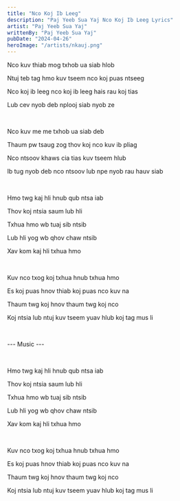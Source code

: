 ```yaml
---
title: "Nco Koj Ib Leeg"
description: "Paj Yeeb Sua Yaj Nco Koj Ib Leeg Lyrics"
artist: "Paj Yeeb Sua Yaj"
writtenBy: "Paj Yeeb Sua Yaj"
pubDate: "2024-04-26"
heroImage: "/artists/nkauj.png"
---
```


Nco kuv thiab mog txhob ua siab hlob

Ntuj teb tag hmo kuv tseem nco koj puas ntseeg

Nco koj ib leeg nco koj ib leeg hais rau koj tias

Lub cev nyob deb nplooj siab nyob ze

<br />

Nco kuv me me txhob ua siab deb

Thaum pw tsaug zog thov koj nco kuv ib pliag

Nco ntsoov khaws cia tias kuv tseem hlub

Ib tug nyob deb nco ntsoov lub npe nyob rau hauv siab

<br />

Hmo twg kaj hli hnub qub ntsa iab

Thov koj ntsia saum lub hli

Txhua hmo wb tuaj sib ntsib

Lub hli yog wb qhov chaw ntsib

Xav kom kaj hli txhua hmo

<br />

Kuv nco txog koj txhua hnub txhua hmo

Es koj puas hnov thiab koj puas nco kuv na

Thaum twg koj hnov thaum twg koj nco

Koj ntsia lub ntuj kuv tseem yuav hlub koj tag mus li

<br />

--- Music ---

<br />

Hmo twg kaj hli hnub qub ntsa iab

Thov koj ntsia saum lub hli

Txhua hmo wb tuaj sib ntsib

Lub hli yog wb qhov chaw ntsib

Xav kom kaj hli txhua hmo

<br />

Kuv nco txog koj txhua hnub txhua hmo

Es koj puas hnov thiab koj puas nco kuv na

Thaum twg koj hnov thaum twg koj nco

Koj ntsia lub ntuj kuv tseem yuav hlub koj tag mus li
